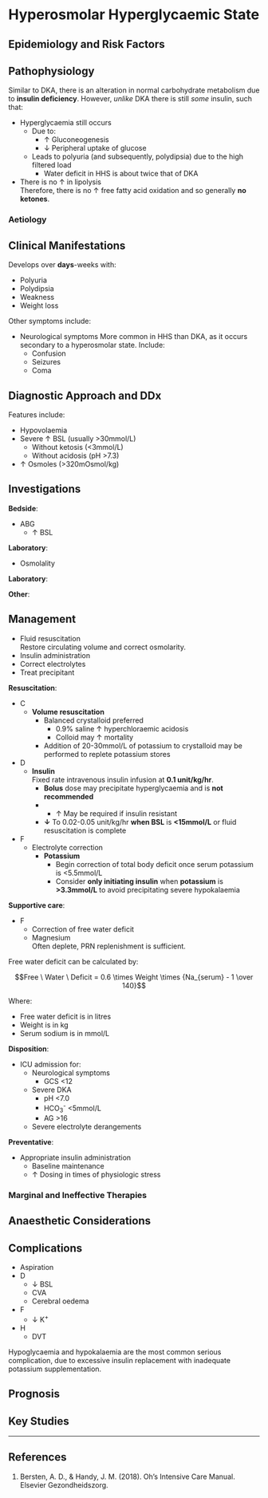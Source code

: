 # Hyperosmolar Hyperglycaemic State {#sec-hhs}


## Epidemiology and Risk Factors

## Pathophysiology

Similar to DKA, there is an alteration in normal carbohydrate metabolism due to **insulin deficiency**. However, *unlike* DKA there is still *some* insulin, such that:

* Hyperglycaemia still occurs
	* Due to:
		* ↑ Gluconeogenesis
		* ↓ Peripheral uptake of glucose
	* Leads to polyuria (and subsequently, polydipsia) due to the high filtered load
		* Water deficit in HHS is about twice that of DKA
* There is no ↑ in lipolysis\
Therefore, there is no ↑ free fatty acid oxidation and so generally **no ketones**.

### Aetiology

## Clinical Manifestations

Develops over **days**-weeks with:

* Polyuria
* Polydipsia
* Weakness
* Weight loss

Other symptoms include:

* Neurological symptoms
More common in HHS than DKA, as it occurs secondary to a hyperosmolar state. Include:
	* Confusion
	* Seizures
	* Coma


## Diagnostic Approach and DDx

Features include:

* Hypovolaemia
* Severe ↑ BSL (usually >30mmol/L)
	* Without ketosis (<3mmol/L)
	* Without acidosis (pH >7.3)
* ↑ Osmoles (>320mOsmol/kg)


## Investigations

**Bedside**:

* ABG
	* ↑ BSL

**Laboratory**:

* Osmolality

**Laboratory**:

**Other**:

## Management

:::priority
* Fluid resuscitation\
Restore circulating volume and correct osmolarity.
* Insulin administration
* Correct electrolytes
* Treat precipitant
:::

**Resuscitation**:\

* C
	* **Volume resuscitation**
		* Balanced crystalloid preferred
			* 0.9% saline ↑ hyperchloraemic acidosis
			* Colloid may ↑ mortality
		* Addition of 20-30mmol/L of potassium to crystalloid may be performed to replete potassium stores
* D
	* **Insulin**\
	Fixed rate intravenous insulin infusion at **0.1 unit/kg/hr**.
		* **Bolus** dose may precipitate hyperglycaemia and is **not recommended**
		* * ↑ May be required if insulin resistant
		* **↓** To 0.02-0.05 unit/kg/hr **when BSL** is **<15mmol/L** or fluid resuscitation is complete
* F
	* Electrolyte correction
		* **Potassium**
			* Begin correction of total body deficit once serum potassium is <5.5mmol/L
			* Consider **only initiating insulin** when **potassium** is **>3.3mmol/L** to avoid precipitating severe hypokalaemia


**Supportive care**:

* F
	* Correction of free water deficit
	* Magnesium\
	Often deplete, PRN replenishment is sufficient.

:::column-margin
Free water deficit can be calculated by:

$$Free \ Water \ Deficit = 0.6 \times Weight \times {Na_{serum} - 1 \over 140}$$

Where:

* Free water deficit is in litres
* Weight is in kg
* Serum sodium is in mmol/L
:::


**Disposition**:

* ICU admission for:
	* Neurological symptoms
		* GCS <12
	* Severe DKA
		* pH <7.0
		* HCO~3~^-^ <5mmol/L
		* AG >16
	* Severe electrolyte derangements

**Preventative**:

* Appropriate insulin administration
	* Baseline maintenance
	* ↑ Dosing in times of physiologic stress


### Marginal and Ineffective Therapies

## Anaesthetic Considerations

## Complications

* Aspiration
* D
	* ↓ BSL
	* CVA
	* Cerebral oedema
* F
	* ↓ K^+^
* H
	* DVT

:::column-margin
Hypoglycaemia and hypokalaemia are the most common serious complication, due to excessive insulin replacement with inadequate potassium supplementation.
:::

## Prognosis

## Key Studies


---

## References

1. Bersten, A. D., & Handy, J. M. (2018). Oh’s Intensive Care Manual. Elsevier Gezondheidszorg.